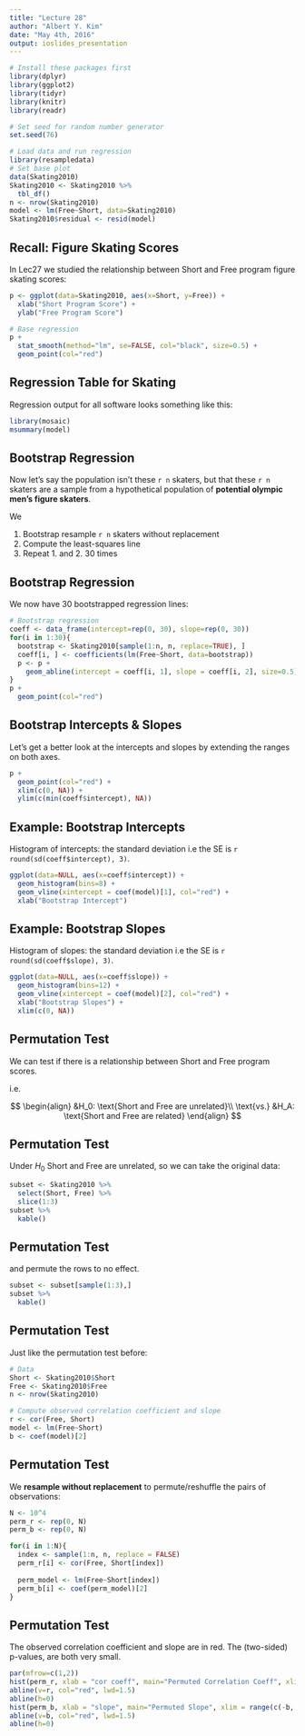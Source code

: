 ```yaml
---
title: "Lecture 28"
author: "Albert Y. Kim"
date: "May 4th, 2016"
output: ioslides_presentation
---
```


```r
# Install these packages first
library(dplyr)
library(ggplot2)
library(tidyr)
library(knitr)
library(readr)

# Set seed for random number generator
set.seed(76)
```

```r
# Load data and run regression
library(resampledata)
# Set base plot
data(Skating2010)
Skating2010 <- Skating2010 %>% 
  tbl_df()
n <- nrow(Skating2010)
model <- lm(Free~Short, data=Skating2010)
Skating2010$residual <- resid(model)
```





## Recall: Figure Skating Scores

In Lec27 we studied the relationship between Short and Free program figure 
skating scores:

```r
p <- ggplot(data=Skating2010, aes(x=Short, y=Free)) +
  xlab("Short Program Score") + 
  ylab("Free Program Score")

# Base regression
p + 
  stat_smooth(method="lm", se=FALSE, col="black", size=0.5) + 
  geom_point(col="red")
```





## Regression Table for Skating

Regression output for all software looks something like this:

```r
library(mosaic)
msummary(model)
```





## Bootstrap Regression

Now let's say the population isn't these `r n` skaters, but that these `r n` 
skaters are a sample from a hypothetical population of **potential olympic men's
figure skaters**.

We

1. Bootstrap resample `r n` skaters without replacement
1. Compute the least-squares line 
1. Repeat 1. and 2. 30 times





## Bootstrap Regression

We now have 30 bootstrapped regression lines:

```r
# Bootstrap regression
coeff <- data_frame(intercept=rep(0, 30), slope=rep(0, 30))
for(i in 1:30){
  bootstrap <- Skating2010[sample(1:n, n, replace=TRUE), ]
  coeff[i, ] <- coefficients(lm(Free~Short, data=bootstrap))
  p <- p + 
    geom_abline(intercept = coeff[i, 1], slope = coeff[i, 2], size=0.5)
}
p + 
  geom_point(col="red")
```





## Bootstrap Intercepts & Slopes

Let's get a better look at the intercepts and slopes by extending the ranges on
both axes.

```r
p + 
  geom_point(col="red") + 
  xlim(c(0, NA)) +
  ylim(c(min(coeff$intercept), NA))
```





## Example: Bootstrap Intercepts

Histogram of intercepts: the standard deviation i.e the SE is
`r round(sd(coeff$intercept), 3)`.

```r
ggplot(data=NULL, aes(x=coeff$intercept)) + 
  geom_histogram(bins=8) +
  geom_vline(xintercept = coef(model)[1], col="red") + 
  xlab("Bootstrap Intercept")
```





## Example: Bootstrap Slopes

Histogram of slopes: the standard deviation i.e the SE is
`r round(sd(coeff$slope), 3)`.

```r
ggplot(data=NULL, aes(x=coeff$slope)) + 
  geom_histogram(bins=12) +
  geom_vline(xintercept = coef(model)[2], col="red") + 
  xlab("Bootstrap Slopes") + 
  xlim(c(0, NA))
```





## Permutation Test

We can test if there is a relationship between Short and Free program scores.

i.e.

$$
\begin{align}
&H_0: \text{Short and Free are unrelated}\\
\text{vs.} &H_A: \text{Short and Free are related}
\end{align}
$$





## Permutation Test

Under $H_0$ Short and Free are unrelated, so we can take the original data:

```r
subset <- Skating2010 %>% 
  select(Short, Free) %>% 
  slice(1:3) 
subset %>% 
  kable()
```





## Permutation Test

and permute the rows to no effect.

```r
subset <- subset[sample(1:3),]
subset %>%   
  kable()
```





## Permutation Test

Just like the permutation test before:

```r
# Data
Short <- Skating2010$Short
Free <- Skating2010$Free
n <- nrow(Skating2010)

# Compute observed correlation coefficient and slope
r <- cor(Free, Short)
model <- lm(Free~Short)
b <- coef(model)[2]
```





## Permutation Test

We **resample without replacement** to permute/reshuffle the pairs of observations:

```r
N <- 10^4
perm_r <- rep(0, N)
perm_b <- rep(0, N)

for(i in 1:N){
  index <- sample(1:n, n, replace = FALSE)
  perm_r[i] <- cor(Free, Short[index])
  
  perm_model <- lm(Free~Short[index])
  perm_b[i] <- coef(perm_model)[2]
}
```





## Permutation Test

The observed correlation coefficient and slope are in red. The (two-sided) p-values, are both very small.

```r
par(mfrow=c(1,2))
hist(perm_r, xlab = "cor coeff", main="Permuted Correlation Coeff", xlim = range(c(-r, r)))
abline(v=r, col="red", lwd=1.5)
abline(h=0)
hist(perm_b, xlab = "slope", main="Permuted Slope", xlim = range(c(-b, b)))
abline(v=b, col="red", lwd=1.5)
abline(h=0)
```

